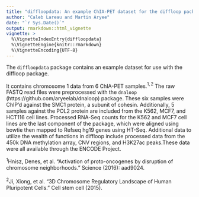 ```yaml
---
title: "diffloopdata: An example ChIA-PET dataset for the diffloop package"
author: "Caleb Lareau and Martin Aryee"
date: "`r Sys.Date()`"
output: rmarkdown::html_vignette
vignette: >
  %\VignetteIndexEntry{diffloopdata}
  %\VignetteEngine{knitr::rmarkdown}
  %\VignetteEncoding{UTF-8}
---
```


The `diffloopdata` package contains an example dataset for use with the
diffloop package. 

It contains chromosome 1 data from 6 ChIA-PET samples.$^{1,2}$ The raw FASTQ
read files were preprocessed with the `dnaloop`
(https://github.com/aryeelab/dnaloop) package. These six samples were ChIP'd
against the SMC1 protein, a subunit of cohesin. Additionally, 5 samples 
against the POL2 protein are included from the K562, MCF7, and HCT116
cell lines. Processed RNA-Seq counts for the K562 and MCF7 cell lines
are the last component of the package, which were aligned using 
bowtie then mapped to Refseq hg19 genes using HT-Seq. Additional
data to utilize the wealth of functions in diffloop include processed
data from the 450k DNA methylation array, CNV regions, and H3K27ac
peaks.These data were all available through the ENCODE Project.


$^1$Hnisz, Denes, et al. "Activation of proto-oncogenes by disruption of
chromosome neighborhoods." Science (2016): aad9024. <br><br>
$^2$Ji, Xiong, et al. "3D Chromosome Regulatory Landscape of Human Pluripotent
Cells." Cell stem cell (2015).

